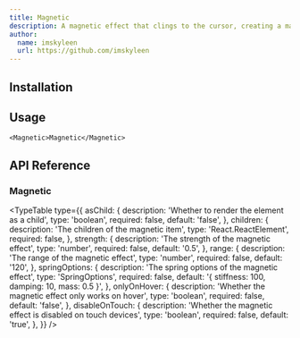 ```yaml
---
title: Magnetic
description: A magnetic effect that clings to the cursor, creating a magnetic attraction effect.
author:
  name: imskyleen
  url: https://github.com/imskyleen
---
```


<ComponentPreview name="demo-primitives-effects-magnetic" />

## Installation

<ComponentInstallation name="primitives-effects-magnetic" />

## Usage

```tsx
<Magnetic>Magnetic</Magnetic>
```

## API Reference

### Magnetic

<TypeTable
  type={{
    asChild: {
      description: 'Whether to render the element as a child',
      type: 'boolean',
      required: false,
      default: 'false',
    },
    children: {
      description: 'The children of the magnetic item',
      type: 'React.ReactElement',
      required: false,
    },
    strength: {
      description: 'The strength of the magnetic effect',
      type: 'number',
      required: false,
      default: '0.5',
    },
    range: {
      description: 'The range of the magnetic effect',
      type: 'number',
      required: false,
      default: '120',
    },
    springOptions: {
      description: 'The spring options of the magnetic effect',
      type: 'SpringOptions',
      required: false,
      default: '{ stiffness: 100, damping: 10, mass: 0.5 }',
    },
    onlyOnHover: {
      description: 'Whether the magnetic effect only works on hover',
      type: 'boolean',
      required: false,
      default: 'false',
    },
    disableOnTouch: {
      description: 'Whether the magnetic effect is disabled on touch devices',
      type: 'boolean',
      required: false,
      default: 'true',
    },
  }}
/>
